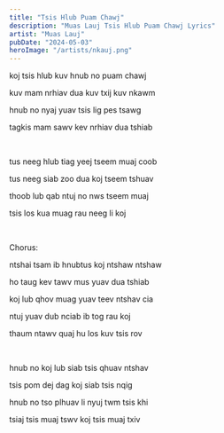 ```yaml
---
title: "Tsis Hlub Puam Chawj"
description: "Muas Lauj Tsis Hlub Puam Chawj Lyrics"
artist: "Muas Lauj"
pubDate: "2024-05-03"
heroImage: "/artists/nkauj.png"
---
```


koj tsis hlub kuv hnub no puam chawj

kuv mam nrhiav dua kuv txij kuv nkawm

hnub no nyaj yuav tsis lig pes tsawg

tagkis mam sawv kev nrhiav dua tshiab

<br />

tus neeg hlub tiag yeej tseem muaj coob

tus neeg siab zoo dua koj tseem tshuav

thoob lub qab ntuj no nws tseem muaj

tsis los kua muag rau neeg li koj

<br />

Chorus:

ntshai tsam ib hnubtus koj ntshaw ntshaw

ho taug kev tawv mus yuav dua tshiab

koj lub qhov muag yuav teev ntshav cia

ntuj yuav dub nciab ib tog rau koj

thaum ntawv quaj hu los kuv tsis rov

<br />

hnub no koj lub siab tsis qhuav ntshav

tsis pom dej dag koj siab tsis nqig

hnub no tso plhuav li nyuj twm tsis khi

tsiaj tsis muaj tswv koj tsis muaj txiv
